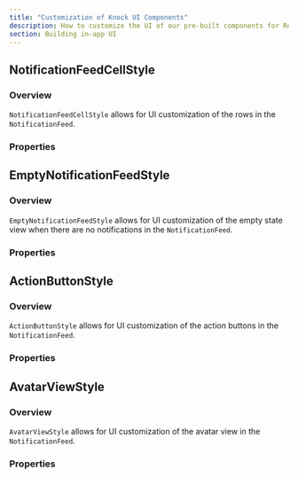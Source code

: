 ```yaml
---
title: "Customization of Knock UI Components"
description: How to customize the UI of our pre-built components for React Native.
section: Building in-app UI
---
```


## NotificationFeedCellStyle

### Overview

`NotificationFeedCellStyle` allows for UI customization of the rows in the `NotificationFeed`.

### Properties

<Attributes>
  <Attribute
    name="unreadNotificationCircleColor"
    type="string"
    description="Color of the unread circle indicator in the top left of the row."
  />
  <Attribute
    name="showAvatarView"
    type="boolean"
    description="Determines whether to show the avatar/initials view in the upper left corner of the row."
  />
  <Attribute
    name="avatarViewStyle"
    type="AvatarViewStyle"
    description="Customizes the styling of the avatar view."
  />
  <Attribute
    name="primaryActionButtonStyle"
    type="ActionButtonStyle"
    description="Customizes the styling of primary action buttons."
  />
  <Attribute
    name="secondaryActionButtonStyle"
    type="ActionButtonStyle"
    description="Customizes the styling of secondary action buttons."
  />
  <Attribute
    name="tertiaryActionButtonStyle"
    type="ActionButtonStyle"
    description="Customizes the styling of tertiary action buttons."
  />
  <Attribute
    name="sentAtDateFormatter"
    type="Intl.DateTimeFormat"
    description="Formatter for the sent timestamp at the bottom of the row."
  />
  <Attribute
    name="sentAtDateTextStyle"
    type="TextStyle"
    description="Text style for the sent timestamp."
  />
  <Attribute
    name="htmlStyles"
    type="Record<string, TextStyle | ViewStyle | ImageStyle>"
    description="Customizes the CSS styles of the HTML content in the notification body."
  />
</Attributes>

## EmptyNotificationFeedStyle

### Overview

`EmptyNotificationFeedStyle` allows for UI customization of the empty state view when there are no notifications in the `NotificationFeed`.

### Properties

<Attributes>
  <Attribute
    name="titleString"
    type="string"
    description="The title text displayed when the feed is empty."
  />
  <Attribute
    name="subtitleString"
    type="string"
    description="The subtitle text displayed when the feed is empty."
  />
  <Attribute
    name="titleStyle"
    type="TextStyle"
    description="Customizes the style of the title text."
  />
  <Attribute
    name="subtitleStyle"
    type="TextStyle"
    description="Customizes the style of the subtitle text."
  />
  <Attribute
    name="iconStyle"
    type="ImageStyle"
    description="Customizes the style of the icon displayed in the empty state view."
  />
  <Attribute
    name="icon"
    type="string"
    description="The URL or local path to the icon image displayed in the empty state view."
  />
</Attributes>

## ActionButtonStyle

### Overview

`ActionButtonStyle` allows for UI customization of the action buttons in the `NotificationFeed`.

### Properties

<Attributes>
  <Attribute
    name="buttonContainerStyle"
    type="ViewStyle"
    description="Customizes the container style of the action button."
  />
  <Attribute
    name="buttonTextStyle"
    type="TextStyle"
    description="Customizes the text style of the action button."
  />
  <Attribute
    name="buttonIconStyle"
    type="ImageStyle"
    description="Customizes the icon style of the action button."
  />
</Attributes>

## AvatarViewStyle

### Overview

`AvatarViewStyle` allows for UI customization of the avatar view in the `NotificationFeed`.

### Properties

<Attributes>
  <Attribute
    name="container"
    type="ViewStyle"
    description="Customizes the overall container style of the avatar view."
  />
  <Attribute
    name="image"
    type="ImageStyle"
    description="Customizes the image style of the avatar view."
  />
  <Attribute
    name="text"
    type="TextStyle"
    description="Customizes the text style for initials when no avatar image is available."
  />
</Attributes>
